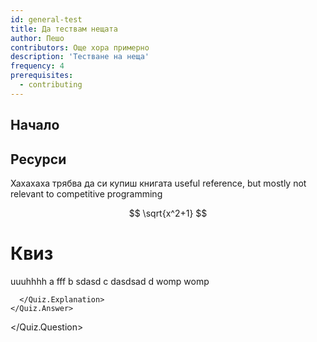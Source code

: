 ```yaml
---
id: general-test
title: Да тествам нещата
author: Пешо
contributors: Още хора примерно
description: 'Тестване на неща'
frequency: 4
prerequisites:
  - contributing
---
```



## Начало

## Ресурси
<Resources>
	<Resource
		source="Comp. Physics"
		title="Intro to dim analysis"
		url="https://worldscientific.com/worldscibooks/10.1142/10817"
		starred
	>
		Хахахаха трябва да си купиш книгата
	</Resource>
	<Resource
		source="Google"
		title="C++ Style Guide"
		url="https://google.github.io/styleguide/cppguide.html"
	>
		useful reference, but mostly not relevant to competitive programming
	</Resource>
</Resources>


$$
\sqrt{x^2+1}
$$

<Problems problems="test-problem"/>

<FocusProblem problem="focusProblem"/>

# Квиз
<Quiz>
  <Quiz.Question>
    uuuhhhh
    <Quiz.Answer correct>
      a
      <Quiz.Explanation>
        fff
      </Quiz.Explanation>
    </Quiz.Answer>
    <Quiz.Answer correct>
      b
      <Quiz.Explanation>
        sdasd
      </Quiz.Explanation>
    </Quiz.Answer>
    <Quiz.Answer correct>
      c
      <Quiz.Explanation>
        dasdsad
      </Quiz.Explanation>
    </Quiz.Answer>
    <Quiz.Answer>
      d
      <Quiz.Explanation>
        womp womp
        
      </Quiz.Explanation>
    </Quiz.Answer>
  </Quiz.Question>
</Quiz>


